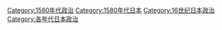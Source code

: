 [[Category:1580年代政治|Category:1580年代政治]]
[[Category:1580年代日本|Category:1580年代日本]]
[[Category:16世纪日本政治|Category:16世纪日本政治]]
[[Category:各年代日本政治|Category:各年代日本政治]]